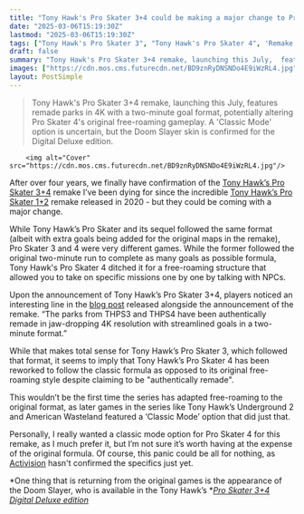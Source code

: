 ```yaml
---
title: "Tony Hawk's Pro Skater 3+4 could be making a major change to Pro Skater 4, with the apparent removal of free-roaming in favor of 'streamlined goals'"
date: "2025-03-06T15:19:30Z"
lastmod: "2025-03-06T15:19:30Z"
tags: ["Tony Hawk's Pro Skater 3", "Tony Hawk's Pro Skater 4", 'Remake', 'Activision', 'Sports', 'Skateboarding', 'Video Game']
draft: false
summary: "Tony Hawk's Pro Skater 3+4 remake, launching this July,  features remade parks in 4K with a two-minute goal format, potentially altering Pro Skater 4's original free-roaming gameplay.  A  'Classic Mode' option is uncertain, but the Doom Slayer skin is confirmed for the Digital Deluxe edition."
images: ["https://cdn.mos.cms.futurecdn.net/BD9znRyDNSNDo4E9iWzRL4.jpg"]
layout: PostSimple
---
```

> Tony Hawk's Pro Skater 3+4 remake, launching this July,  features remade parks in 4K with a two-minute goal format, potentially altering Pro Skater 4's original free-roaming gameplay.  A  'Classic Mode' option is uncertain, but the Doom Slayer skin is confirmed for the Digital Deluxe edition.


        <img alt="Cover" src="https://cdn.mos.cms.futurecdn.net/BD9znRyDNSNDo4E9iWzRL4.jpg"/>
        
After over four years, we finally have confirmation of the [Tony Hawk’s Pro Skater 3+4](https://www.gamesradar.com/games/sports/tony-hawks-pro-skater-3-4-launches-this-july-with-new-parks-for-for-the-first-time-in-10-years-and-you-can-pre-order-to-get-a-demo-in-june/) remake I’ve been dying for since the incredible [Tony Hawk’s Pro Skater 1+2](https://www.gamesradar.com/tony-hawks-pro-skater-1-2-review-plenty-more-to-offer-than-just-trips-back-to-the-past/) remake released in 2020 - but they could be coming with a major change.

While Tony Hawk’s Pro Skater and its sequel followed the same format (albeit with extra goals being added for the original maps in the remake), Pro Skater 3 and 4 were very different games. While the former followed the original two-minute run to complete as many goals as possible formula, Tony Hawk's Pro Skater 4 ditched it for a free-roaming structure that allowed you to take on specific missions one by one by talking with NPCs.

Upon the announcement of Tony Hawk’s Pro Skater 3+4, players noticed an interesting line in the [blog post](https://www.tonyhawkthegame.com/blog/2025/03/tony-hawk-pro-skater-three-plus-four-launch-announcement) released alongside the announcement of the remake. “The parks from THPS3 and THPS4 have been authentically remade in jaw-dropping 4K resolution with streamlined goals in a two-minute format.”

While that makes total sense for Tony Hawk’s Pro Skater 3, which followed that format, it seems to imply that Tony Hawk’s Pro Skater 4 has been reworked to follow the classic formula as opposed to its original free-roaming style despite claiming to be "authentically remade".

This wouldn’t be the first time the series has adapted free-roaming to the original format, as later games in the series like Tony Hawk’s Underground 2 and American Wasteland featured a ‘Classic Mode’ option that did just that.

Personally, I really wanted a classic mode option for Pro Skater 4 for this remake, as I much prefer it, but I’m not sure it’s worth having at the expense of the original formula. Of course, this panic could be all for nothing, as [Activision](https://www.gamesradar.com/tag/activision/) hasn't confirmed the specifics just yet.

*One thing that is returning from the original games is the appearance of the Doom Slayer, who is available in the Tony Hawk’s *[<em>Pro Skater 3+4 Digital Deluxe edition</em>](https://www.gamesradar.com/games/sports/tony-hawks-pro-skater-3-4-pre-orders-include-doom-slayer-and-an-actual-full-sized-skateboard/)
        